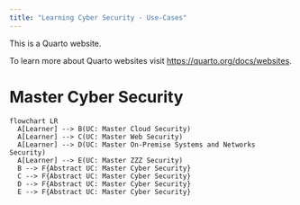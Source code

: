 ```yaml
---
title: "Learning Cyber Security - Use-Cases"
---
```


This is a Quarto website.

To learn more about Quarto websites visit <https://quarto.org/docs/websites>.

# Master Cyber Security

```mermaid
flowchart LR
  A[Learner] --> B(UC: Master Cloud Security)
  A[Learner] --> C(UC: Master Web Security)
  A[Learner] --> D(UC: Master On-Premise Systems and Networks Security)
  A[Learner] --> E(UC: Master ZZZ Security)
  B --> F{Abstract UC: Master Cyber Security}
  C --> F{Abstract UC: Master Cyber Security}
  D --> F{Abstract UC: Master Cyber Security}
  E --> F{Abstract UC: Master Cyber Security}
```

